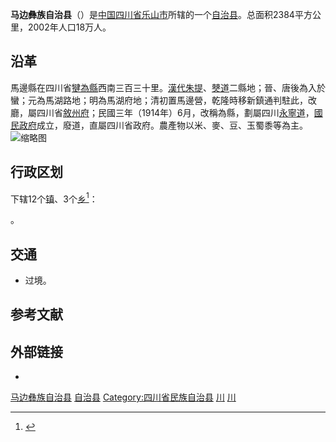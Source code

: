 {{Infobox China County
|map=Location of Mabian within Sichuan (China).png
|county=马边彝族自治县
|Belong=[[四川省|四川省]][[乐山市|乐山市]]
}}
'''马边彝族自治县'''（{{lang-ii|ꂶꀜꆈꌠꊨꏦꏱꅉꑤ max bie nuo su zyt jie jux dde xiep}}）是[[中国|中国]][[四川省|四川省]][[乐山市|乐山市]]所辖的一个[[自治县|自治县]]。总面积2384平方公里，2002年人口18万人。

== 沿革 ==
馬邊縣在四川省[[犍為縣|犍為縣]]西南三百三十里。[[漢代|漢代]][[朱提縣|朱提]]、[[僰道|僰道]]二縣地；晉、唐後為入於蠻；元為馬湖路地；明為馬湖府地；清初置馬邊營，乾隆時移新鎮通判駐此，改廳，屬四川省[[敘州府|敘州府]]；民國三年（1914年）6月，改稱為縣，劃屬四川[[永寧道|永寧道]]，[[國民政府|國民政府]]成立，廢道，直屬四川省政府。農產物以米、麥、豆、玉蜀黍等為主。
[[File:馬邊城外風景.jpg|缩略图]]

== 行政区划 ==
{{PAGENAMEBASE}}下辖12个[[行政建制镇|镇]]、3个[[乡_(中华人民共和国)|乡]]<ref>{{PRC admin/ref sgc|51/11/33}}</ref>：

{{PRC admin/children|51/11/33}}。

== 交通 ==
* {{中国国道名|348}}过境。

== 参考文献 ==
{{reflist}}

== 外部链接 ==
* {{Official website|http://www.mabian.gov.cn/|name=马边彝族自治县人民政府}}

{{马边彝族自治县行政区划}}
{{乐山市行政区划}}
{{四川行政区划}}
{{国家级贫困县|前}}
{{中华人民共和国民族自治地方/彝族}}

[[Category:马边彝族自治县|]]
[[Category:乐山区县市|自治县]]
[[Category:四川省民族自治县|Category:四川省民族自治县]]
[[Category:中国彝族自治县|川]]
[[Category:原国家级贫困县|川]]